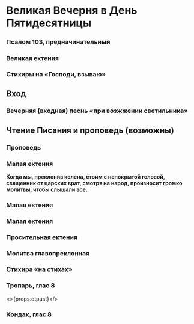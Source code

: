 
# Великая Вечерня в День Пятидесятницы

<MdxLoader src="Vespers/Vosglas" />

<MdxLoader src="Shared/ParaklitChit" />

### Псалом 103, предначинательный

<MdxLoader src="Vespers/Psalm103Chit" />

### Великая ектения

<MdxLoader src="Vespers/VelikajaEkteniaPentecost" />

<MdxLoader src="Vespers/Prayer8" />

<MdxLoader src="Vespers/VecherniePsalmi" />

### Стихиры на «Господи, взываю»

<StihiriNaGV day={props.day} date={props.date} />
<span id="vhod" />

## Вход

<MdxLoader src="Vespers/PremudrostVhod" />

### Вечерняя (входная) песнь «при возжжении светильника»

<MdxLoader src="Vespers/JasniSvet" lang={props.lang} />

## Чтение Писания и проповедь (возможны)

<MdxLoader src="Vespers/MirVsem" />

<Prokimens date={props.date} />
<span id="reading" />

<MdxLoader src="Vespers/PremudrostParemiya" lang={props.lang} />

<div>
    <ReadingsForService readingsForService={{ Пятидесятнице: ['Числ. XI, 16-17; 24-29.'] }} />
</div>

<div>
    <ReadingsForService readingsForService={{ Пятидесятнице: ['Иоил. II, 23-32.'] }} />
</div>

<div>
    <ReadingsForService readingsForService={{ Пятидесятнице: ['Иез. XXXVI, 24-28.'] }} />
</div>

<MdxLoader src="Vespers/MirTebeParemiya" />

### Проповедь

### Малая ектения

<MdxLoader src="Vespers/MalayaEkteniaKolenopr" />

**Когда мы, преклонив колена, стоим с непокрытой головой, священник от царских врат, смотря на народ, произносит громко молитвы, чтобы слышали все.**

<MdxLoader src="Vespers/MolitvaKolenopr1" />

<MdxLoader src="Vespers/MolitvaPentecost1" />

<MdxLoader src="Shared/SugubajaPolnaja" lang={props.lang} />

### Малая ектения

<MdxLoader src="Vespers/MalayaEkteniaKolenopr" />

<MdxLoader src="Vespers/MolitvaKolenopr2" />

<MdxLoader src="Vespers/MolitvaPentecost2" />

<MdxLoader src="Vespers/Udostoi" lang={props.lang} />

### Малая ектения

<MdxLoader src="Vespers/MalayaEkteniaKolenopr" />

<MdxLoader src="Vespers/MolitvaKolenopr3" />

<MdxLoader src="Vespers/MolitvaPentecost3" />

### Просительная ектения

<MdxLoader src="Vespers/PrositelnayaEktenia" />

<MdxLoader src="Vespers/MalayaEkteniaKolenopr2" />

<MdxLoader src="Vespers/MolitvaKolenopr4" />

<MdxLoader src="Vespers/Prayer9Kolenopr" />

<MdxLoader src="Vespers/MalayaEkteniaKolenopr3" />

<MdxLoader src="Vespers/MirVsemGlav" />

### Молитва главопреклонная

<MdxLoader src="Vespers/PrayerGlavopriklonnaja2" />

### Стихира «на стихах»

<StihiriNaStihah day={props.day} date={props.date} />

<MdxLoader src="Vespers/PrayerSimeona" lang={props.lang} />

<MdxLoader src="Shared/STrisvatogo" lang={props.lang} />

### Тропарь, глас 8

<MdxLoader src="Shared/TropPentecost" lang={props.lang} />

<>{props.otpust}</>

### Кондак, глас 8

<MdxLoader src="Shared/KondPentecost" lang={props.lang} />
